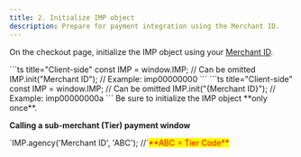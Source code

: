 ```yaml
---
title: 2. Initialize IMP object
description: Prepare for payment integration using the Merchant ID.
---
```



On the checkout page, initialize the IMP object using your [Merchant ID](../../ready/3).

<Tabs>
  <Tab title="JavaScript">
    ```ts title="Client-side"
    const IMP = window.IMP; // Can be omitted
    IMP.init("Merchant ID"); // Example: imp00000000
    ```
  </Tab>

  <Tab title="JavaScript (ES Next)">
    ```ts title="Client-side"
    const IMP = window.IMP; // Can be omitted
    IMP.init("{Merchant ID}"); // Example: imp00000000a
    ```
  </Tab>
</Tabs>

<Hint style="warning">
  Be sure to initialize the IMP object **only once**.
</Hint>

**Calling a sub-merchant (Tier) payment window**

<Hint style="info">
  `IMP.agency('Merchant ID', 'ABC');  //`<mark style="color:red;">**ABC = Tier Code**</mark>
</Hint>
